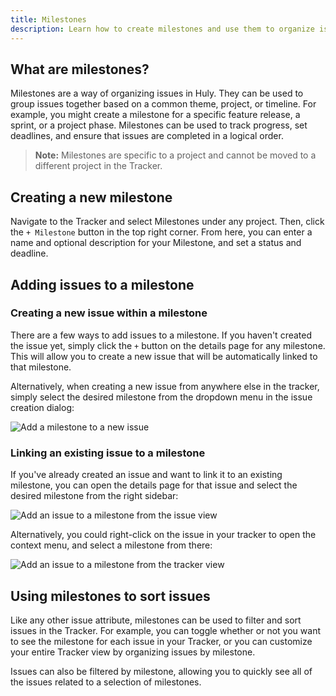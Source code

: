```yaml
---
title: Milestones
description: Learn how to create milestones and use them to organize issues.
---
```



<YouTube id='lfVgwL0hWNs' posterQuality='max' />

## What are milestones?

Milestones are a way of organizing issues in Huly. They can be used to group issues together based on a common theme, project, or timeline. For example, you might create a milestone for a specific feature release, a sprint, or a project phase. Milestones can be used to track progress, set deadlines, and ensure that issues are completed in a logical order.

> **Note:** Milestones are specific to a project and cannot be moved to a different project in the Tracker.

## Creating a new milestone

Navigate to the Tracker and select Milestones under any project. Then, click the `+ Milestone` button in the top right corner. From here, you can enter a name and optional description for your Milestone, and set a status and deadline.

## Adding issues to a milestone

### Creating a new issue within a milestone

There are a few ways to add issues to a milestone. If you haven't created the issue yet, simply click the `+` button on the details page for any milestone. This will allow you to create a new issue that will be automatically linked to that milestone.

Alternatively, when creating a new issue from anywhere else in the tracker, simply select the desired milestone from the dropdown menu in the issue creation dialog:

<Image
src={createMilestoneIssue}
alt='Add a milestone to a new issue'
inferSize
quality='max'
/>

### Linking an existing issue to a milestone

If you've already created an issue and want to link it to an existing milestone, you can open the details page for that issue and select the desired milestone from the right sidebar:

<Image 
src={addMilestoneIssue} 
alt='Add an issue to a milestone from the issue view' 
inferSize
quality='max'
/>

Alternatively, you could right-click on the issue in your tracker to open the context menu, and select a milestone from there:

<Image 
src={addMilestoneIssueTracker} 
alt='Add an issue to a milestone from the tracker view' 
inferSize
quality='max'
/>

## Using milestones to sort issues

Like any other issue attribute, milestones can be used to filter and sort issues in the Tracker. For example, you can toggle whether or not you want to see the milestone for each issue in your Tracker, or you can customize your entire Tracker view by organizing issues by milestone.

Issues can also be filtered by milestone, allowing you to quickly see all of the issues related to a selection of milestones.